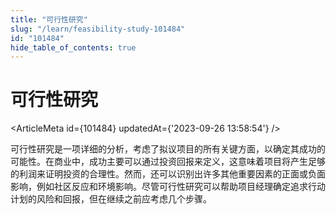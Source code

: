 ```yaml
---
title: "可行性研究"
slug: "/learn/feasibility-study-101484"
id: "101484"
hide_table_of_contents: true
---
```



# 可行性研究

<ArticleMeta id={101484} updatedAt={'2023-09-26 13:58:54'} />
<div className='border-solid border-b border-t-0 my-4 border-[var(--ifm-color-gray-300)]' />

可行性研究是一项详细的分析，考虑了拟议项目的所有关键方面，以确定其成功的可能性。在商业中，成功主要可以通过投资回报来定义，这意味着项目将产生足够的利润来证明投资的合理性。然而，还可以识别出许多其他重要因素的正面或负面影响，例如社区反应和环境影响。尽管可行性研究可以帮助项目经理确定追求行动计划的风险和回报，但在继续之前应考虑几个步骤。
